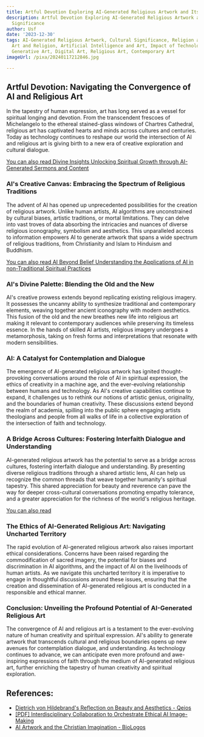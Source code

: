 ```yaml
---
title: Artful Devotion Exploring AI-Generated Religious Artwork and Its Cultural Significance
description: Artful Devotion Exploring AI-Generated Religious Artwork and Its Cultural
  Significance
author: Usf
date: '2023-12-30'
tags: AI-Generated Religious Artwork, Cultural Significance, Religion and Technology,
  Art and Religion, Artificial Intelligence and Art, Impact of Technology on Art,
  Generative Art, Digital Art, Religious Art, Contemporary Art
imageUrl: /pixa/20240117212846.jpg

---
```

## Artful Devotion: Navigating the  Convergence of AI and Religious Art

In the tapestry of human expression, art has  long served as  a vessel for spiritual longing and devotion. From the transcendent  frescoes of  Michelangelo  to the ethereal  stained-glass windows of Chartres Cathedral,  religious art has captivated hearts and minds across cultures and centuries. Today as  technology continues to reshape our world the intersection of AI and religious  art is giving birth to a new era of  creative exploration and  cultural dialogue.

[You can also read Divine  Insights Unlocking Spiritual Growth through AI-Generated Sermons and Content](Divine%20Insights%20Unlocking%20Spiritual%20Growth%20through%20AI-Generated%20Sermons%20and%20Content)


### AI's Creative Canvas: Embracing the  Spectrum of Religious Traditions

The advent of AI has opened up  unprecedented possibilities for the creation of religious artwork. Unlike human artists, AI algorithms are unconstrained by cultural biases, artistic traditions, or mortal limitations. They can delve into vast troves of data absorbing  the intricacies and nuances of diverse religious iconography, symbolism and aesthetics. This unparalleled access to information empowers AI to generate artwork that spans a  wide spectrum of religious traditions, from  Christianity  and  Islam to Hinduism and Buddhism.

[You can also read  AI Beyond Belief Understanding the Applications of AI in non-Traditional Spiritual Practices](AI%20Beyond%20Belief%20Understanding%20the%20Applications%20of%20AI%20in%20non-Traditional%20Spiritual%20Practices)


### AI's Divine Palette: Blending the Old and the New

AI's creative prowess extends beyond replicating existing religious imagery. It possesses the uncanny  ability  to  synthesize traditional and contemporary  elements, weaving together ancient iconography with modern aesthetics. This fusion of the old and the new breathes new life into religious art making it relevant to contemporary audiences while preserving its timeless essence. In the hands of skilled  AI artists,  religious imagery undergoes a metamorphosis, taking on fresh forms and interpretations that resonate with modern sensibilities.

### AI: A Catalyst for Contemplation and Dialogue

The emergence of AI-generated religious artwork has ignited thought-provoking conversations around the  role of AI in spiritual expression, the ethics of creativity in a machine age, and the ever-evolving relationship between humans and technology. As AI's creative capabilities continue to expand, it challenges us to rethink  our notions of artistic genius,  originality, and  the boundaries of human creativity. These discussions extend beyond the realm of academia, spilling into the public sphere engaging artists theologians and people from all walks of life in a collective exploration of the intersection of faith and technology.

### A  Bridge Across Cultures: Fostering Interfaith Dialogue and Understanding

AI-generated religious artwork has the potential to serve  as a  bridge across  cultures,  fostering interfaith dialogue and understanding. By presenting diverse religious traditions through a shared artistic lens, AI can help us recognize the common threads  that weave together humanity's spiritual tapestry.  This shared appreciation for beauty and reverence can  pave the  way for  deeper cross-cultural conversations  promoting empathy tolerance,  and  a greater appreciation for the richness of the world's religious heritage.

[You  can also read ]()


### The Ethics  of AI-Generated Religious Art: Navigating Uncharted Territory

The rapid evolution of AI-generated religious artwork also raises important ethical considerations. Concerns have been raised regarding the commodification of sacred imagery, the potential  for biases and discrimination in AI algorithms,  and  the impact of AI on the livelihoods of  human artists. As we navigate this uncharted  territory it is imperative to engage in  thoughtful discussions around these issues, ensuring that the creation and dissemination of AI-generated  religious art is conducted in a responsible and ethical manner.

### Conclusion: Unveiling the Profound Potential of  AI-Generated Religious Art

The convergence of AI and religious art is a testament to the ever-evolving nature of human creativity and spiritual expression. AI's ability to generate  artwork  that transcends cultural and religious boundaries opens up new avenues for contemplation dialogue, and  understanding. As technology continues to advance, we can anticipate  even more profound and awe-inspiring expressions of  faith through the medium of AI-generated religious art,  further enriching the tapestry of human creativity  and spiritual  exploration.

## References:
- [Dietrich von Hildebrand's Reflection on Beauty and Aesthetics - Qeios](https://www.qeios.com/read/Q4W9V6)
- [[PDF] Interdisciplinary Collaboration to Orchestrate Ethical AI Image-Making](https://digitalscholarship.unlv.edu/cgi/viewcontent.cgi?article=1003&context=tradition_innovations)
- [AI Artwork and the Christian Imagination - BioLogos](https://biologos.org/articles/ai-artwork-and-the-christian-imagination)
